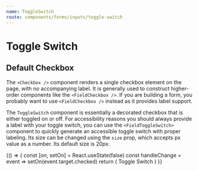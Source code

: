 ```yaml
---
name: ToggleSwitch
route: components/forms/inputs/toggle-switch
---
```



# Toggle Switch

<ComponentDetail
  status="experimental"
  of="ToggleSwitch"
  github="Form/Inputs/ToggleSwitch/ToggleSwitch"
  figma="file/2MG6DoSjk4IaLnjjFCnKFf/Forms"
/>

## Default Checkbox

The `<Checkbox />` component renders a single checkbox element on the page, with no accompanying label. It is generally used to construct higher-order components like the `<FieldCheckbox />`. If you are building a form, you probably want to use `<FieldCheckbox />` instead as it provides label support.


The `ToggleSwitch` component is essentially a decorated checkbox that is either toggled on or off. For accessibility reasons you should always provide a label with your toggle switch, you can use the `<FieldToggleSwitch>` component to quickly generate an accessible toggle switch with proper labeling. Its size can be changed using the `size` prop, which accepts px value as a number. Its default size is 20px.

<Playground>
  {() => {
    const [on, setOn] = React.useState(false)
    const handleChange = event => setOn(event.target.checked)
    return (
      <Label htmlFor="switch">
        Toggle Switch
        <ToggleSwitch onChange={handleChange} on={on} id="switch" />
      </Label>
    )
  }}
</Playground>
